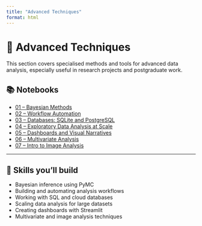 ```yaml
---
title: "Advanced Techniques"
format: html
---
```


# 🚀 Advanced Techniques

This section covers specialised methods and tools for advanced data analysis, especially useful in research projects and postgraduate work.

## 📚 Notebooks

- [01 – Bayesian Methods](01_bayesian_methods.ipynb)
- [02 – Workflow Automation](02_workflow_automation.ipynb)
- [03 – Databases: SQLite and PostgreSQL](03_databases_sqlite_postgres.ipynb)
- [04 – Exploratory Data Analysis at Scale](04_eda_large_data.ipynb)
- [05 – Dashboards and Visual Narratives](05_dashboards_streamlit.ipynb)
- [06 – Multivariate Analysis](06_multivariate_analysis.ipynb)
- [07 – Intro to Image Analysis](07_image_analysis_intro.ipynb)

---

## 🧠 Skills you'll build

- Bayesian inference using PyMC
- Building and automating analysis workflows
- Working with SQL and cloud databases
- Scaling data analysis for large datasets
- Creating dashboards with Streamlit
- Multivariate and image analysis techniques
